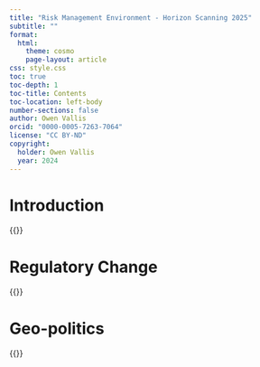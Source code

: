 ```yaml
---
title: "Risk Management Environment - Horizon Scanning 2025"
subtitle: ""
format: 
  html:
    theme: cosmo
    page-layout: article
css: style.css  
toc: true
toc-depth: 1
toc-title: Contents
toc-location: left-body
number-sections: false
author: Owen Vallis
orcid: "0000-0005-7263-7064"
license: "CC BY-ND"
copyright: 
  holder: Owen Vallis
  year: 2024
---
```

# Introduction
{{<lipsum>}}

# Regulatory Change
{{<lipsum>}}

# Geo-politics
{{<lipsum>}}
